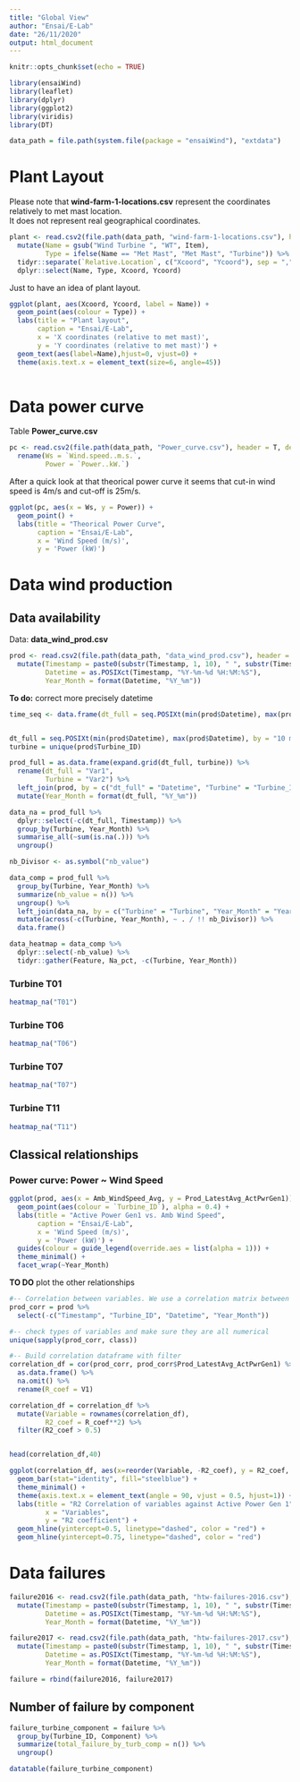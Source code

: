 ```yaml
---
title: "Global View"
author: "Ensai/E-Lab"
date: "26/11/2020"
output: html_document
---
```


```r
knitr::opts_chunk$set(echo = TRUE)
```

```r
library(ensaiWind)
library(leaflet)
library(dplyr)
library(ggplot2)
library(viridis)
library(DT)
```

```r
data_path = file.path(system.file(package = "ensaiWind"), "extdata")
```

# Plant Layout

Please note that **wind-farm-1-locations.csv** represent the coordinates relatively to met mast location.  
It does not represent real geographical coordinates.

```r
plant <- read.csv2(file.path(data_path, "wind-farm-1-locations.csv"), header = T, dec = ".", sep = ";") %>%
  mutate(Name = gsub("Wind Turbine ", "WT", Item),
         Type = ifelse(Name == "Met Mast", "Met Mast", "Turbine")) %>%
  tidyr::separate(`Relative.Location`, c("Xcoord", "Ycoord"), sep = ",") %>%
  dplyr::select(Name, Type, Xcoord, Ycoord)
```

Just to have an idea of plant layout.  

```r
ggplot(plant, aes(Xcoord, Ycoord, label = Name)) +
  geom_point(aes(colour = Type)) +
  labs(title = "Plant layout",
       caption = "Ensai/E-Lab",
       x = 'X coordinates (relative to met mast)',
       y = 'Y coordinates (relative to met mast)') +
  geom_text(aes(label=Name),hjust=0, vjust=0) + 
  theme(axis.text.x = element_text(size=6, angle=45))
  
```

# Data power curve

Table **Power_curve.csv**

```r
pc <- read.csv2(file.path(data_path, "Power_curve.csv"), header = T, dec = ".", sep = ",") %>%
  rename(Ws = `Wind.speed..m.s.`,
         Power = `Power..kW.`)
```

After a quick look at that theorical power curve it seems that cut-in wind speed is 4m/s and cut-off is 25m/s.

```r
ggplot(pc, aes(x = Ws, y = Power)) +
  geom_point() +
  labs(title = "Theorical Power Curve",
       caption = "Ensai/E-Lab",
       x = 'Wind Speed (m/s)',
       y = 'Power (kW)')
```


# Data wind production {.tabset .tabset-pills}

## Data availability {.tabset .tabset-pills}

Data: **data_wind_prod.csv**

```r
prod <- read.csv2(file.path(data_path, "data_wind_prod.csv"), header = T, dec = ".", sep = ";") %>%
  mutate(Timestamp = paste0(substr(Timestamp, 1, 10), " ", substr(Timestamp, 12, 19)),
         Datetime = as.POSIXct(Timestamp, "%Y-%m-%d %H:%M:%S"),
         Year_Month = format(Datetime, "%Y_%m"))
```

**To do:** correct more precisely datetime

```r
time_seq <- data.frame(dt_full = seq.POSIXt(min(prod$Datetime), max(prod$Datetime), by = "10 min"))


dt_full = seq.POSIXt(min(prod$Datetime), max(prod$Datetime), by = "10 min")
turbine = unique(prod$Turbine_ID)

prod_full = as.data.frame(expand.grid(dt_full, turbine)) %>%
  rename(dt_full = "Var1",
         Turbine = "Var2") %>%
  left_join(prod, by = c("dt_full" = "Datetime", "Turbine" = "Turbine_ID")) %>%
  mutate(Year_Month = format(dt_full, "%Y_%m"))
```

```r
data_na = prod_full %>%
  dplyr::select(-c(dt_full, Timestamp)) %>%
  group_by(Turbine, Year_Month) %>%
  summarise_all(~sum(is.na(.))) %>%
  ungroup()

nb_Divisor <- as.symbol("nb_value")

data_comp = prod_full %>%
  group_by(Turbine, Year_Month) %>%
  summarize(nb_value = n()) %>%
  ungroup() %>%
  left_join(data_na, by = c("Turbine" = "Turbine", "Year_Month" = "Year_Month")) %>%
  mutate(across(-c(Turbine, Year_Month), ~ . / !! nb_Divisor)) %>%
  data.frame()

data_heatmap = data_comp %>%
  dplyr::select(-nb_value) %>%
  tidyr::gather(Feature, Na_pct, -c(Turbine, Year_Month))
```

### Turbine T01

```r
heatmap_na("T01")
```

### Turbine T06

```r
heatmap_na("T06")
```

### Turbine T07

```r
heatmap_na("T07")
```

### Turbine T11

```r
heatmap_na("T11")
```

## Classical relationships {.tabset .tabset-pills}


### Power curve: Power ~ Wind Speed

```r
ggplot(prod, aes(x = Amb_WindSpeed_Avg, y = Prod_LatestAvg_ActPwrGen1)) +
  geom_point(aes(colour = `Turbine_ID`), alpha = 0.4) +
  labs(title = "Active Power Gen1 vs. Amb Wind Speed",
       caption = "Ensai/E-Lab",
       x = 'Wind Speed (m/s)',
       y = 'Power (kW)') + 
  guides(colour = guide_legend(override.aes = list(alpha = 1))) + 
  theme_minimal() +
  facet_wrap(~Year_Month)
```


**TO DO** plot the other relationships 

```r
#-- Correlation between variables. We use a correlation matrix between Prod_LatestAvg_ActPwrGen1 variable and all the rest
prod_corr = prod %>% 
  select(-c("Timestamp", "Turbine_ID", "Datetime", "Year_Month"))

#-- check types of variables and make sure they are all numerical
unique(sapply(prod_corr, class))

#-- Build correlation dataframe with filter
correlation_df = cor(prod_corr, prod_corr$Prod_LatestAvg_ActPwrGen1) %>% 
  as.data.frame() %>%
  na.omit() %>%
  rename(R_coef = V1) 

correlation_df = correlation_df %>%
  mutate(Variable = rownames(correlation_df),
         R2_coef = R_coef**2) %>%
  filter(R2_coef > 0.5)


head(correlation_df,40)

ggplot(correlation_df, aes(x=reorder(Variable, -R2_coef), y = R2_coef, fill = R2_coef)) + 
  geom_bar(stat="identity", fill="steelblue") + 
  theme_minimal() + 
  theme(axis.text.x = element_text(angle = 90, vjust = 0.5, hjust=1)) +
  labs(title = "R2 Correlation of variables against Active Power Gen 1",
         x = "Variables",
         y = "R2 coefficient") +
  geom_hline(yintercept=0.5, linetype="dashed", color = "red") + 
  geom_hline(yintercept=0.75, linetype="dashed", color = "red")
```


# Data failures {.tabset .tabset-pills}

```r
failure2016 <- read.csv2(file.path(data_path, "htw-failures-2016.csv"), header = T, dec = ".", sep = ";") %>%
  mutate(Timestamp = paste0(substr(Timestamp, 1, 10), " ", substr(Timestamp, 12, 19)),
         Datetime = as.POSIXct(Timestamp, "%Y-%m-%d %H:%M:%S"),
         Year_Month = format(Datetime, "%Y_%m"))

failure2017 <- read.csv2(file.path(data_path, "htw-failures-2017.csv"), header = T, dec = ".", sep = ";") %>%
  mutate(Timestamp = paste0(substr(Timestamp, 1, 10), " ", substr(Timestamp, 12, 19)),
         Datetime = as.POSIXct(Timestamp, "%Y-%m-%d %H:%M:%S"),
         Year_Month = format(Datetime, "%Y_%m"))

failure = rbind(failure2016, failure2017)

```

## Number of failure by component

```r
failure_turbine_component = failure %>%
  group_by(Turbine_ID, Component) %>%
  summarize(total_failure_by_turb_comp = n()) %>%
  ungroup()

datatable(failure_turbine_component)
```
